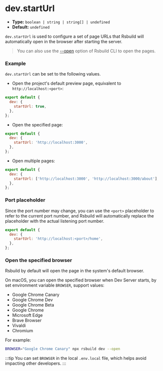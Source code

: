 # dev.startUrl

- **Type:** `boolean | string | string[] | undefined`
- **Default:** `undefined`

`dev.startUrl` is used to configure a set of page URLs that Rsbuild will automatically open in the browser after starting the server.

> You can also use the [--open](/guide/basic/cli#opening-page) option of Rsbuild CLI to open the pages.

### Example

`dev.startUrl` can be set to the following values.

- Open the project's default preview page, equivalent to `http://localhost:<port>`:

```js
export default {
  dev: {
    startUrl: true,
  },
};
```

- Open the specified page:

```js
export default {
  dev: {
    startUrl: 'http://localhost:3000',
  },
};
```

- Open multiple pages:

```js
export default {
  dev: {
    startUrl: ['http://localhost:3000', 'http://localhost:3000/about'],
  },
};
```

### Port placeholder

Since the port number may change, you can use the `<port>` placeholder to refer to the current port number, and Rsbuild will automatically replace the placeholder with the actual listening port number.

```js
export default {
  dev: {
    startUrl: 'http://localhost:<port>/home',
  },
};
```

### Open the specified browser

Rsbuild by default will open the page in the system's default browser.

On macOS, you can open the specified browser when Dev Server starts, by set environment variable `BROWSER`, support values:

- Google Chrome Canary
- Google Chrome Dev
- Google Chrome Beta
- Google Chrome
- Microsoft Edge
- Brave Browser
- Vivaldi
- Chromium

For example:

```bash
BROWSER="Google Chrome Canary" npx rsbuild dev --open
```

:::tip
You can set `BROWSER` in the local `.env.local` file, which helps avoid impacting other developers.
:::
